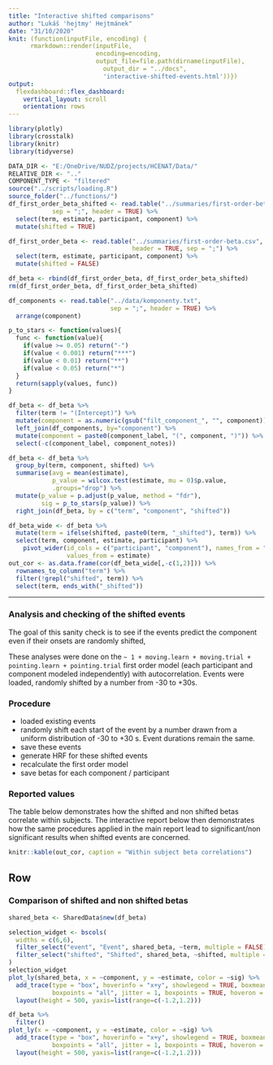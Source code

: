 ```yaml
---
title: "Interactive shifted comparisons"
author: "Lukáš 'hejtmy' Hejtmánek"
date: "31/10/2020"
knit: (function(inputFile, encoding) { 
      rmarkdown::render(inputFile,
                        encoding=encoding, 
                        output_file=file.path(dirname(inputFile),
                          output_dir = "../docs",
                          'interactive-shifted-events.html'))})
output: 
  flexdashboard::flex_dashboard:
    vertical_layout: scroll
    orientation: rows
---
```

```r
library(plotly)
library(crosstalk)
library(knitr)
library(tidyverse)

DATA_DIR <- "E:/OneDrive/NUDZ/projects/HCENAT/Data/"
RELATIVE_DIR <- ".."
COMPONENT_TYPE <- "filtered"
source("../scripts/loading.R")
source_folder("../functions/")
df_first_order_beta_shifted <- read.table("../summaries/first-order-beta-shifted.csv",
            sep = ";", header = TRUE) %>%
  select(term, estimate, participant, component) %>%
  mutate(shifted = TRUE)

df_first_order_beta <- read.table("../summaries/first-order-beta.csv",
                                  header = TRUE, sep = ";") %>%
  select(term, estimate, participant, component) %>%
  mutate(shifted = FALSE)

df_beta <- rbind(df_first_order_beta, df_first_order_beta_shifted)
rm(df_first_order_beta, df_first_order_beta_shifted)

df_components <- read.table("../data/komponenty.txt", 
                            sep = ";", header = TRUE) %>%
  arrange(component)

p_to_stars <- function(values){
  func <- function(value){
    if(value >= 0.05) return("-")
    if(value < 0.001) return("***")
    if(value < 0.01) return("**")
    if(value < 0.05) return("*")
  }
  return(sapply(values, func))
}

df_beta <- df_beta %>%
  filter(term != "(Intercept)") %>%
  mutate(component = as.numeric(gsub("filt_component_", "", component))) %>%
  left_join(df_components, by="component") %>%
  mutate(component = paste0(component_label, "(", component, ")")) %>%
  select(-c(component_label, component_notes))

df_beta <- df_beta %>%
  group_by(term, component, shifted) %>%
  summarise(avg = mean(estimate), 
            p_value = wilcox.test(estimate, mu = 0)$p.value,
            .groups="drop") %>%
  mutate(p_value = p.adjust(p_value, method = "fdr"),
         sig = p_to_stars(p_value)) %>%
  right_join(df_beta, by = c("term", "component", "shifted"))
```

```r
df_beta_wide <- df_beta %>%
  mutate(term = ifelse(shifted, paste0(term, "_shifted"), term)) %>%
  select(term, component, estimate, participant) %>%
    pivot_wider(id_cols = c("participant", "component"), names_from = "term",
                values_from = estimate)
out_cor <- as.data.frame(cor(df_beta_wide[,-c(1,2)])) %>%
  rownames_to_column("term") %>%
  filter(!grepl("shifted", term)) %>%
  select(term, ends_with("_shifted"))
```

-------------------------------

### Analysis and checking of the shifted events
The goal of this sanity check is to see if the events predict the component even if their onsets are randomly shifted,

These analyses were done on the `~ 1 + moving.learn + moving.trial + pointing.learn + pointing.trial` first order model (each participant and component modeled independently) with autocorrelation. Events were loaded, randomly shifted by a number from -30 to +30s.

### Procedure
- loaded existing events
- randomly shift each start of the event by a number drawn from a uniform distribution of -30 to +30 s. Event durations remain the same.
- save these events
- generate HRF for these shifted events
- recalculate the first order model
- save betas for each component / participant

### Reported values
The table below demonstrates how the shifted and non shifted betas correlate within subjects. The interactive report below then demonstrates how the same procedures applied in the main report lead to significant/non significant results when shifted events are concerned.

```r
knitr::kable(out_cor, caption = "Within subject beta correlations")
```

Row {data-height=600}
---------------------------
### Comparison of shifted and non shifted betas
```r
shared_beta <- SharedData$new(df_beta)
```

```r
selection_widget <- bscols(
  widths = c(6,6),
  filter_select("event", "Event", shared_beta, ~term, multiple = FALSE),
  filter_select("shifted", "Shifted", shared_beta, ~shifted, multiple = FALSE)
)
selection_widget
plot_ly(shared_beta, x = ~component, y = ~estimate, color = ~sig) %>%
  add_trace(type = "box", hoverinfo = "x+y", showlegend = TRUE, boxmean = TRUE,
            boxpoints = "all", jitter = 1, boxpoints = TRUE, hoveron = "boxes") %>%
  layout(height = 500, yaxis=list(range=c(-1.2,1.2)))
```

```r
df_beta %>%
  filter()
plot_ly(x = ~component, y = ~estimate, color = ~sig) %>%
  add_trace(type = "box", hoverinfo = "x+y", showlegend = TRUE, boxmean = TRUE,
            boxpoints = "all", jitter = 1, boxpoints = TRUE, hoveron = "boxes") %>%
  layout(height = 500, yaxis=list(range=c(-1.2,1.2)))

```
